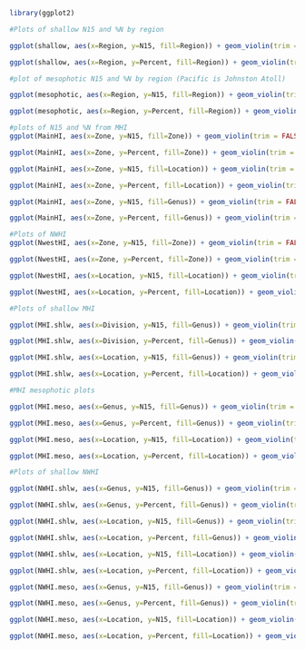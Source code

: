 ```r
library(ggplot2)

#Plots of shallow N15 and %N by region

ggplot(shallow, aes(x=Region, y=N15, fill=Region)) + geom_violin(trim = FALSE)

ggplot(shallow, aes(x=Region, y=Percent, fill=Region)) + geom_violin(trim = FALSE)
```

```r
#plot of mesophotic N15 and %N by region (Pacific is Johnston Atoll)

ggplot(mesophotic, aes(x=Region, y=N15, fill=Region)) + geom_violin(trim = FALSE)

ggplot(mesophotic, aes(x=Region, y=Percent, fill=Region)) + geom_violin(trim = FALSE)
```

```r
#plots of N15 and %N from MHI 
ggplot(MainHI, aes(x=Zone, y=N15, fill=Zone)) + geom_violin(trim = FALSE)

ggplot(MainHI, aes(x=Zone, y=Percent, fill=Zone)) + geom_violin(trim = FALSE)

ggplot(MainHI, aes(x=Zone, y=N15, fill=Location)) + geom_violin(trim = FALSE)

ggplot(MainHI, aes(x=Zone, y=Percent, fill=Location)) + geom_violin(trim = FALSE)

ggplot(MainHI, aes(x=Zone, y=N15, fill=Genus)) + geom_violin(trim = FALSE)

ggplot(MainHI, aes(x=Zone, y=Percent, fill=Genus)) + geom_violin(trim = FALSE)
```

```r
#Plots of NWHI 
ggplot(NwestHI, aes(x=Zone, y=N15, fill=Zone)) + geom_violin(trim = FALSE)

ggplot(NwestHI, aes(x=Zone, y=Percent, fill=Zone)) + geom_violin(trim = FALSE)

ggplot(NwestHI, aes(x=Location, y=N15, fill=Location)) + geom_violin(trim = FALSE)

ggplot(NwestHI, aes(x=Location, y=Percent, fill=Location)) + geom_violin(trim = FALSE)
```

```r
#Plots of shallow MHI

ggplot(MHI.shlw, aes(x=Division, y=N15, fill=Genus)) + geom_violin(trim = FALSE)

ggplot(MHI.shlw, aes(x=Division, y=Percent, fill=Genus)) + geom_violin(trim = FALSE)

ggplot(MHI.shlw, aes(x=Location, y=N15, fill=Genus)) + geom_violin(trim = FALSE)

ggplot(MHI.shlw, aes(x=Location, y=Percent, fill=Location)) + geom_violin(trim = FALSE)
```

```r
#MHI mesophotic plots

ggplot(MHI.meso, aes(x=Genus, y=N15, fill=Genus)) + geom_violin(trim = FALSE)

ggplot(MHI.meso, aes(x=Genus, y=Percent, fill=Genus)) + geom_violin(trim = FALSE)

ggplot(MHI.meso, aes(x=Location, y=N15, fill=Location)) + geom_violin(trim = FALSE)

ggplot(MHI.meso, aes(x=Location, y=Percent, fill=Location)) + geom_violin(trim = FALSE)
```

```r
#Plots of shallow NWHI

ggplot(NWHI.shlw, aes(x=Genus, y=N15, fill=Genus)) + geom_violin(trim = FALSE)

ggplot(NWHI.shlw, aes(x=Genus, y=Percent, fill=Genus)) + geom_violin(trim = FALSE)

ggplot(NWHI.shlw, aes(x=Location, y=N15, fill=Genus)) + geom_violin(trim = FALSE)

ggplot(NWHI.shlw, aes(x=Location, y=Percent, fill=Genus)) + geom_violin(trim = FALSE)

ggplot(NWHI.shlw, aes(x=Location, y=N15, fill=Location)) + geom_violin(trim = FALSE)

ggplot(NWHI.shlw, aes(x=Location, y=Percent, fill=Location)) + geom_violin(trim = FALSE)
```

```r
ggplot(NWHI.meso, aes(x=Genus, y=N15, fill=Genus)) + geom_violin(trim = FALSE)

ggplot(NWHI.meso, aes(x=Genus, y=Percent, fill=Genus)) + geom_violin(trim = FALSE)

ggplot(NWHI.meso, aes(x=Location, y=N15, fill=Location)) + geom_violin(trim = FALSE)

ggplot(NWHI.meso, aes(x=Location, y=Percent, fill=Location)) + geom_violin(trim = FALSE)
```


